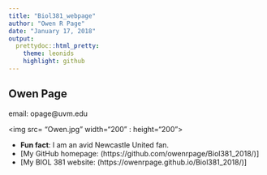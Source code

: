 ```yaml
---
title: "Biol381_webpage"
author: "Owen R Page"
date: "January 17, 2018"
output:  
  prettydoc::html_pretty:
    theme: leonids
    highlight: github
---
```

<p align="center">

## Owen Page

email: opage@uvm.edu

<img src= "Owen.jpg" width="200" : height="200">

* **Fun fact**: I am an avid Newcastle United fan.
* [My GitHub homepage: (https://github.com/owenrpage/Biol381_2018/)]
* [My  BIOL 381 website: (https://owenrpage.github.io/Biol381_2018/)]